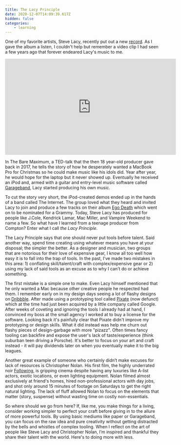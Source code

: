 ```yaml
---
title: The Lacy Principle
date: 2020-12-07T14:09:39.617Z
hidden: false
categories:
    - learning
---
```


One of my favorite artists, Steve Lacy, recently put out a new
[record](https://open.spotify.com/album/6m5qlaMzLtNsQDj3DQY5ji?si=0VABYWoFRwKLZguNZ629Bw).
As I gave the album a listen, I couldn't help but remember a video clip I had
seen a few years ago that forever endeared Lacy's music to me.

<iframe
    width="560"
    height="315"
    src="https://www.youtube.com/embed/SUnmrQfdYpg"
    frameborder="0"
    allow="accelerometer; autoplay; clipboard-write; encrypted-media; gyroscope; picture-in-picture"
    allowfullscreen
></iframe>

In The Bare Maximum, a TED-talk that the then 18 year-old producer gave back in
2017, he tells the story of how he desperately wanted a MacBook Pro for
Christmas so he could make music like his idols did. Year after year, he would
hope for the laptop but it never showed up. Eventually he received an iPod and,
armed with a guitar and entry-level music software called
[Garageband](https://www.apple.com/mac/garageband/), Lacy started producing his
own music.

To cut the story very short, the iPod-created demos ended up in the hands of a
band called The Internet. The group loved what they heard and invited Lacy to
join and produce a few tracks on their album
[Ego Death](https://open.spotify.com/album/69g3CtOVg98TPOwqmI2K7Q?si=NO-oBtjHRnuW89z-V8aK-g)
which went on to be nominated for a Grammy. Today, Steve Lacy has produced for
people like J.Cole, Kendrick Lamar, Mac Miller, and Vampire Weekend to name a
few. So what have I learned from a teenage producer from Compton? Enter what I
call _the Lacy Principle_.

The Lacy Principle says that one should never put tools before talent. Said
another way, spend time creating using whatever means you have at your disposal;
the simpler the better. As a designer and musician, two groups that are
notorious for their love of expensive gear, I know all too well how easy it is
to fall into the trap of tools. In the past, I’ve made two mistakes in this
area: 1) conflating skill/talent/craft with complex/expensive gear or 2) using
my lack of said tools as an excuse as to why I can't do or achieve something.

The first mistake is a simple one to make. Even Lacy himself mentioned that he
only wanted a Mac because other creative people he respected had them. I
remember early on in my design days seeing a lot of flashy designs on
[Dribbble](https://dribbble.com). After made using a prototyping tool called
[Pixate](https://www.failory.com/cemetery/pixate) (now defunct) which at the
time had just been acquired by a little company called Google. After weeks of
coveting and ignoring the tools I already had at hand, I convinced my boss at
the small agency I worked at to buy a license for the software. Looking back
it's painfully clear that Pixate didn't improve my prototyping or design skills.
What it did instead was help me churn out flashy pieces of design-garbage with
more "pizazz". Often times fancy tooling can backfire and expose the user's lack
of taste/experience (think suburban teen driving a Porsche). It's better to
focus on your art and craft instead - it will pay dividends later on when you
eventually make it to the big leagues.

Another great example of someone who certainly didn’t make excuses for lack of
resources is Christopher Nolan. His first film, the highly underrated noir
[Following](https://en.wikipedia.org/wiki/Following), is gripping cinema despite
having any luxuries like A-list actors, exotic locations, or even lighting
equipment. Nolan filmed almost exclusively at friend's homes, hired
non-professional actors with day jobs, and shot only around 15 minutes of
footage on Saturdays to get the right natural lighting. The lack of fluff
allowed Nolan to focus on the elements that matter (story, suspense) without
wasting time on costly non-essentials.

So where should we go from here? If, like me, you make things for a living,
consider working simpler to perfect your craft before giving in to the allure of
more powerful tools. By using basic mediums like paper or Garageband, you can
focus on the raw idea and pure creativity without getting distracted by the
bells and whistles of complex tooling. When I reflect on the art of people like
Steve Lacy and Christopher Nolan, I’m inspired and thankful they share their
talent with the world. Here's to doing more with less.
